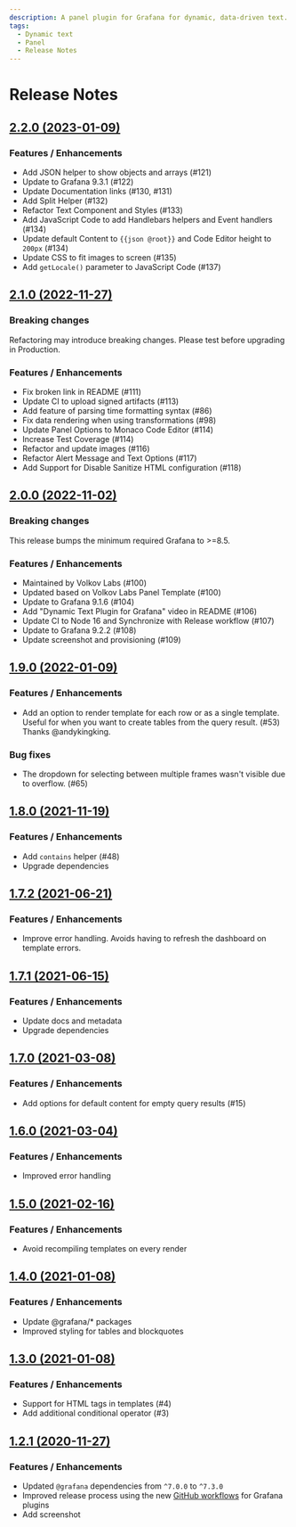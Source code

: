 ```yaml
---
description: A panel plugin for Grafana for dynamic, data-driven text.
tags:
  - Dynamic text
  - Panel
  - Release Notes
---
```


# Release Notes

## [2.2.0 (2023-01-09)](https://github.com/VolkovLabs/volkovlabs-dynamictext-panel/releases/tag/v2.2.0)

### Features / Enhancements

- Add JSON helper to show objects and arrays (#121)
- Update to Grafana 9.3.1 (#122)
- Update Documentation links (#130, #131)
- Add Split Helper (#132)
- Refactor Text Component and Styles (#133)
- Add JavaScript Code to add Handlebars helpers and Event handlers (#134)
- Update default Content to `{{json @root}}` and Code Editor height to `200px` (#134)
- Update CSS to fit images to screen (#135)
- Add `getLocale()` parameter to JavaScript Code (#137)

## [2.1.0 (2022-11-27)](https://github.com/VolkovLabs/volkovlabs-dynamictext-panel/releases/tag/v2.1.0)

### Breaking changes

Refactoring may introduce breaking changes. Please test before upgrading in Production.

### Features / Enhancements

- Fix broken link in README (#111)
- Update CI to upload signed artifacts (#113)
- Add feature of parsing time formatting syntax (#86)
- Fix data rendering when using transformations (#98)
- Update Panel Options to Monaco Code Editor (#114)
- Increase Test Coverage (#114)
- Refactor and update images (#116)
- Refactor Alert Message and Text Options (#117)
- Add Support for Disable Sanitize HTML configuration (#118)

## [2.0.0 (2022-11-02)](https://github.com/VolkovLabs/volkovlabs-dynamictext-panel/releases/tag/v2.0.0)

### Breaking changes

This release bumps the minimum required Grafana to >=8.5.

### Features / Enhancements

- Maintained by Volkov Labs (#100)
- Updated based on Volkov Labs Panel Template (#100)
- Update to Grafana 9.1.6 (#104)
- Add "Dynamic Text Plugin for Grafana" video in README (#106)
- Update CI to Node 16 and Synchronize with Release workflow (#107)
- Update to Grafana 9.2.2 (#108)
- Update screenshot and provisioning (#109)

## [1.9.0 (2022-01-09)](https://github.com/VolkovLabs/volkovlabs-dynamictext-panel/releases/tag/v1.9.0)

### Features / Enhancements

- Add an option to render template for each row or as a single template. Useful for when you want to create tables from the query result. (#53) Thanks @andykingking.

### Bug fixes

- The dropdown for selecting between multiple frames wasn't visible due to overflow. (#65)

## [1.8.0 (2021-11-19)](https://github.com/VolkovLabs/volkovlabs-dynamictext-panel/releases/tag/v1.8.0)

### Features / Enhancements

- Add `contains` helper (#48)
- Upgrade dependencies

## [1.7.2 (2021-06-21)](https://github.com/VolkovLabs/volkovlabs-dynamictext-panel/releases/tag/v1.7.2)

### Features / Enhancements

- Improve error handling. Avoids having to refresh the dashboard on template errors.

## [1.7.1 (2021-06-15)](https://github.com/VolkovLabs/volkovlabs-dynamictext-panel/releases/tag/v1.7.1)

### Features / Enhancements

- Update docs and metadata
- Upgrade dependencies

## [1.7.0 (2021-03-08)](https://github.com/VolkovLabs/volkovlabs-dynamictext-panel/releases/tag/v1.7.0)

### Features / Enhancements

- Add options for default content for empty query results (#15)

## [1.6.0 (2021-03-04)](https://github.com/VolkovLabs/volkovlabs-dynamictext-panel/releases/tag/v1.6.0)

### Features / Enhancements

- Improved error handling

## [1.5.0 (2021-02-16)](https://github.com/VolkovLabs/volkovlabs-dynamictext-panel/releases/tag/v1.5.0)

### Features / Enhancements

- Avoid recompiling templates on every render

## [1.4.0 (2021-01-08)](https://github.com/VolkovLabs/volkovlabs-dynamictext-panel/releases/tag/v1.4.0)

### Features / Enhancements

- Update @grafana/\* packages
- Improved styling for tables and blockquotes

## [1.3.0 (2021-01-08)](https://github.com/VolkovLabs/volkovlabs-dynamictext-panel/releases/tag/v1.3.0)

### Features / Enhancements

- Support for HTML tags in templates (#4)
- Add additional conditional operator (#3)

## [1.2.1 (2020-11-27)](https://github.com/VolkovLabs/volkovlabs-dynamictext-panel/releases/tag/v1.2.1)

### Features / Enhancements

- Updated `@grafana` dependencies from `^7.0.0` to `^7.3.0`
- Improved release process using the new [GitHub workflows](https://github.com/grafana/plugin-workflows) for Grafana plugins
- Add screenshot
